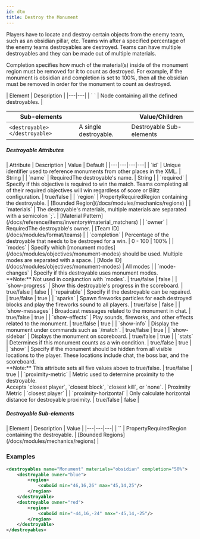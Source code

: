 ```yaml
---
id: dtm
title: Destroy the Monument
---
```


Players have to locate and destroy certain objects from the enemy team, such as an obsidian pillar, etc. 
Teams win after a specified percentage of the enemy teams destroyables are destroyed. 
Teams can have multiple destroyables and they can be made out of multiple materials.

Completion specifies how much of the material(s) inside of the monument region must be removed for it to count as destroyed. 
For example, if the monument is obsidian and completion is set to 100%, then all the obsidian must be removed in order for the monument to count as destroyed.

<div className="table-container">
  | Element | Description |
  |---|---|
  | `<destroyables> </destroyables>` | Node containing all the defined destroyables. |

  | Sub-elements || Value/Children |
  |---|---|---|
  | `<destroyable> </destroyable>` | A single destroyable. | <span className="badge badge--secondary">Destroyable Sub-elements</span> |
</div>

##### Destroyable Attributes

<div className="table-container">
  | Attribute | Description | Value | Default |
  |---|---|---|---|
  | `id` | Unique identifier used to reference monuments from other places in the XML. | <span className="badge badge--primary">String</span> |
  | `name` | <span className="badge badge--danger">Required</span>The destroyable's name. | <span className="badge badge--primary">String</span> |
  | `required` | Specify if this objective is required to win the match. Teams completing all of their required objectives will win regardless of score or Blitz configuration. | <span className="badge badge--primary">true/false</span> |
  | `region` | <span className="badge badge--secondary" title="Can be either this attribute or a sub-element.">Property</span><span className="badge badge--danger">Required</span>Region containing the destroyable. | [Bounded Region](/docs/modules/mechanics/regions) |
  | `materials` | The destroyable's materials, multiple materials are separated with a semicolon `;`. | [Material Pattern](/docs/reference/items/inventory#material_matchers) |
  | `owner` | <span className="badge badge--danger">Required</span>The destroyable's owner. | [Team ID](/docs/modules/format/teams) |
  | `completion` | Percentage of the destroyable that needs to be destroyed for a win. | <span className="badge badge--primary">0 - 100</span> | 100% |
  | `modes` | Specify which [monument modes](/docs/modules/objectives/monument-modes) should be used. Multiple modes are separated with a space. | [Mode ID](/docs/modules/objectives/monument-modes) | <span className="badge badge--secondary">All modes</span> |
  | `mode-changes` | Specify if this destroyable uses monument modes.<br />**Note:** Not used in conjunction with `modes`. | <span className="badge badge--primary">true/false</span> | false |
  | `show-progress` | Show this destroyable's progress in the scoreboard. | <span className="badge badge--primary">true/false</span> | false |
  | `repairable` | Specify if the destroyable can be repaired. | <span className="badge badge--primary">true/false</span> | true |
  | `sparks` | Spawn fireworks particles for each destroyed blocks and play the fireworks sound to all players. | <span className="badge badge--primary">true/false</span> | false |
  | `show-messages` | Broadcast messages related to the monument in chat. | <span className="badge badge--primary">true/false</span> | true |
  | `show-effects` | Play sounds, fireworks, and other effects related to the monument. | <span className="badge badge--primary">true/false</span> | true |
  | `show-info` | Display the monument under commands such as `/match`. | <span className="badge badge--primary">true/false</span> | true |
  | `show-sidebar` | Displays the monument on scoreboard. | <span className="badge badge--primary">true/false</span> | true |
  | `stats` | Determines if this monument counts as a win condition. | <span className="badge badge--primary">true/false</span> | true |
  | `show` | Specify if the monument should be hidden from all visible locations to the player. These locations include chat, the boss bar, and the scoreboard.<br />**Note:** This attribute sets all five values above to true/false. | <span className="badge badge--primary">true/false</span> | true |
  | `proximity-metric` | Metric used to determine proximity to the destroyable.<br />Accepts `closest player`, `closest block`, `closest kill`, or `none`. | <span className="badge badge--primary">Proximity Metric</span> | `closest player` |
  | `proximity-horizontal` | Only calculate horizontal distance for destroyable proximity. | <span className="badge badge--primary">true/false</span> | false |
</div>

##### Destroyable Sub-elements

<div className="table-container">
  | Element | Description | Value |
  |---|---|---|
  | `<region>` | <span className="badge badge--secondary" title="Can be either this sub-element or an attribute.">Property</span><span className="badge badge--danger">Required</span>Region containing the destroyable. | [Bounded Regions](/docs/modules/mechanics/regions) |
</div>

### Examples

```xml
<destroyables name="Monument" materials="obsidian" completion="50%">
    <destroyable owner="blue">
        <region>
            <cuboid min="46,16,26" max="45,14,25"/>
        </region>
    </destroyable>
    <destroyable owner="red">
        <region>
            <cuboid min="-44,16,-24" max="-45,14,-25"/>
        </region>
    </destroyable>
</destroyables>
```
